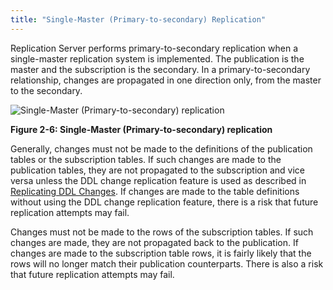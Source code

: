 ```yaml
---
title: "Single-Master (Primary-to-secondary) Replication"
---
```


<div id="smr_replication" class="registered_link"></div>

Replication Server performs primary-to-secondary replication when a single-master replication system is implemented. The publication is the master and the subscription is the secondary. In a primary-to-secondary relationship, changes are propagated in one direction only, from the master to the secondary.

![Single-Master (Primary-to-secondary) replication](../../images/image8.png)

**Figure 2-6: Single-Master (Primary-to-secondary) replication**

Generally, changes must not be made to the definitions of the publication tables or the subscription tables. If such changes are made to the publication tables, they are not propagated to the subscription and vice versa unless the DDL change replication feature is used as described in [Replicating DDL Changes](../../07_common_operations/08_replicating_ddl_changes/#replicating_ddl_changes). If changes are made to the table definitions without using the DDL change replication feature, there is a risk that future replication attempts may fail.

Changes must not be made to the rows of the subscription tables. If such changes are made, they are not propagated back to the publication. If changes are made to the subscription table rows, it is fairly likely that the rows will no longer match their publication counterparts. There is also a risk that future replication attempts may fail.


